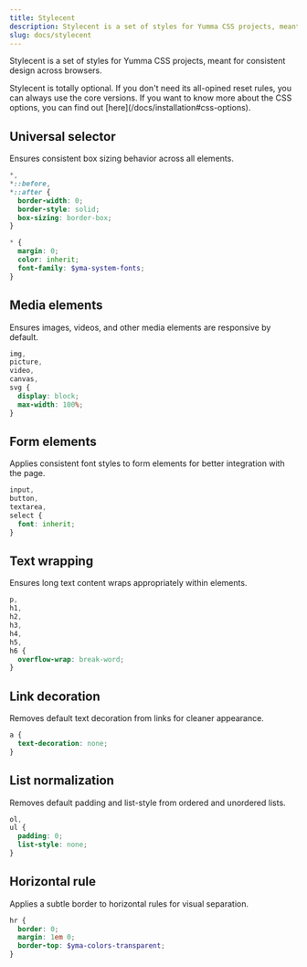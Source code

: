 ```yaml
---
title: Stylecent
description: Stylecent is a set of styles for Yumma CSS projects, meant for consistent design across browsers
slug: docs/stylecent
---
```


Stylecent is a set of styles for Yumma CSS projects, meant for consistent design across browsers.

<Aside type="note">
  Stylecent is totally optional. If you don't need its all-opined reset rules, you can always use the core versions. If you want to know more about the CSS options, you can find out [here](/docs/installation#css-options).
</Aside>

## Universal selector

Ensures consistent box sizing behavior across all elements.

```scss
*,
*::before,
*::after {
  border-width: 0;
  border-style: solid;
  box-sizing: border-box;
}

* {
  margin: 0;
  color: inherit;
  font-family: $yma-system-fonts;
}
```

## Media elements

Ensures images, videos, and other media elements are responsive by default.

```scss
img,
picture,
video,
canvas,
svg {
  display: block;
  max-width: 100%;
}
```

## Form elements

Applies consistent font styles to form elements for better integration with the page.

```scss
input,
button,
textarea,
select {
  font: inherit;
}
```

## Text wrapping

Ensures long text content wraps appropriately within elements.

```scss
p,
h1,
h2,
h3,
h4,
h5,
h6 {
  overflow-wrap: break-word;
}
```

## Link decoration

Removes default text decoration from links for cleaner appearance.

```scss
a {
  text-decoration: none;
}
```

## List normalization

Removes default padding and list-style from ordered and unordered lists.

```scss
ol,
ul {
  padding: 0;
  list-style: none;
}
```

## Horizontal rule

Applies a subtle border to horizontal rules for visual separation.

```scss
hr {
  border: 0;
  margin: 1em 0;
  border-top: $yma-colors-transparent;
}
```
